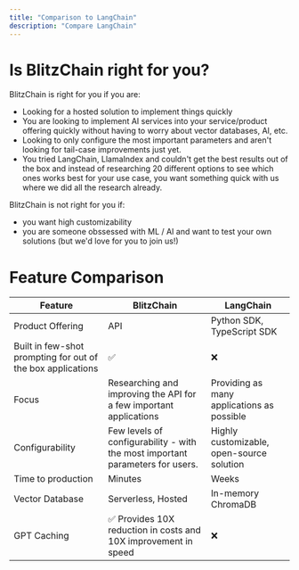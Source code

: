 ```yaml
---
title: "Comparison to LangChain"
description: "Compare LangChain"
---
```


# Is BlitzChain right for you?

BlitzChain is right for you if you are: 

- Looking for a hosted solution to implement things quickly
- You are looking to implement AI services into your service/product offering quickly without having to worry about vector databases, AI, etc.
- Looking to only configure the most important parameters and aren't looking for tail-case improvements just yet. 
- You tried LangChain, LlamaIndex and couldn't get the best results out of the box and instead of researching 20 different options to see which ones works best for your use case, you want something quick with us where we did all the research already. 

BlitzChain is not right for you if:

- you want high customizability 
- you are someone obssessed with ML / AI and want to test your own solutions (but we'd love for you to join us!)

# Feature Comparison

| Feature  | BlitzChain                            | LangChain |
| -------- | ------------------------------------- | ---------- |
| Product Offering | API | Python SDK, TypeScript SDK | 
| Built in few-shot prompting for out of the box applications | ✅ | ❌ |
| Focus | Researching and improving the API for a few  important applications | Providing as many applications as possible |
| Configurability | Few levels of configurability - with the most important parameters for users. | Highly customizable, open-source solution |
| Time to production | Minutes | Weeks |
| Vector Database | Serverless, Hosted | In-memory ChromaDB |
| GPT Caching | ✅ Provides 10X reduction in costs and 10X improvement in speed | ❌ |
